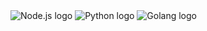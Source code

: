 <div style={{
  display: "flex",
  flexDirection: "row",
  alignItems: "center",
  justifyContent: "start",
  flexWrap: "wrap"
}}>
<img src="/img/logos/node.svg" alt="Node.js logo" style={{width: "100px", margin: "0px", marginRight: "40px", marginTop: "10px"}}/>
<img src="/img/logos/python.svg" alt="Python logo" style={{width: "50px", margin: "0px", marginRight: "40px", marginTop: "10px"}}/>
<img src="/img/logos/go.svg" alt="Golang logo" style={{width: "100px", margin: "0px", marginRight: "40px", marginTop: "10px"}}/>
</div>